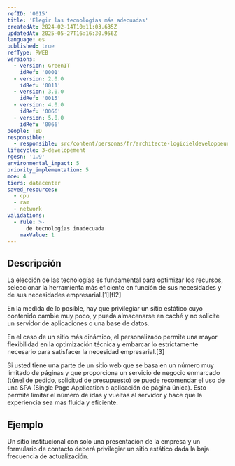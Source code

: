 ```yaml
---
refID: '0015'
title: 'Elegir las tecnologías más adecuadas'
createdAt: 2024-02-14T10:11:03.635Z
updatedAt: 2025-05-27T16:16:30.956Z
language: es
published: true
refType: RWEB
versions:
  - version: GreenIT
    idRef: '0001'
  - version: 2.0.0
    idRef: '0011'
  - version: 3.0.0
    idRef: '0015'
  - version: 4.0.0
    idRef: '0066'
  - version: 5.0.0
    idRef: '0066'
people: TBD
responsible:
  - responsible: src/content/personas/fr/architecte-logicieldeveloppeur.mdx
lifecycle: 3-developement
rgesn: '1.9'
environmental_impact: 5
priority_implementation: 5
moe: 4
tiers: datacenter
saved_resources:
  - cpu
  - ram
  - network
validations:
  - rule: >-
      de tecnologías inadecuada
    maxValue: 1
---
```


## Descripción

La elección de las tecnologías es fundamental para optimizar los recursos, seleccionar la herramienta más eficiente en función de sus necesidades y de sus necesidades empresarial.[1][fl2]

En la medida de lo posible, hay que privilegiar un sitio estático cuyo contenido cambie muy poco, y pueda almacenarse en caché y no solicite un servidor de aplicaciones o una base de datos.

En el caso de un sitio más dinámico, el personalizado permite una mayor flexibilidad en la optimización técnica y embarcar lo estrictamente necesario para satisfacer la necesidad empresarial.[3]

Si usted tiene una parte de un sitio web que se basa en un número muy limitado de páginas y que proporciona un servicio de negocio enmarcado (túnel de pedido, solicitud de presupuesto) se puede recomendar el uso de una SPA (Single Page Application o aplicación de página única). Esto permite limitar el número de idas y vueltas al servidor y hace que la experiencia sea más fluida y eficiente.

## Ejemplo

Un sitio institucional con solo una presentación de la empresa y un formulario de contacto deberá privilegiar un sitio estático dada la baja frecuencia de actualización.


